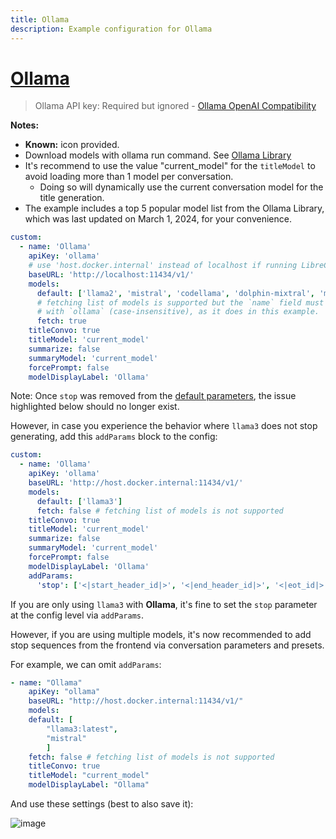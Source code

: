 ```yaml
---
title: Ollama
description: Example configuration for Ollama
---
```


# [Ollama](https://ollama.com/)

> Ollama API key: Required but ignored - [Ollama OpenAI Compatibility](https://github.com/ollama/ollama/blob/main/docs/openai.md)

**Notes:**

- **Known:** icon provided.
- Download models with ollama run command. See [Ollama Library](https://ollama.com/library)
- It's recommend to use the value "current_model" for the `titleModel` to avoid loading more than 1 model per conversation.
  - Doing so will dynamically use the current conversation model for the title generation.
- The example includes a top 5 popular model list from the Ollama Library, which was last updated on March 1, 2024, for your convenience.

```yaml filename="librechat.yaml"
custom:
  - name: 'Ollama'
    apiKey: 'ollama'
    # use 'host.docker.internal' instead of localhost if running LibreChat in a docker container
    baseURL: 'http://localhost:11434/v1/'
    models:
      default: ['llama2', 'mistral', 'codellama', 'dolphin-mixtral', 'mistral-openorca']
      # fetching list of models is supported but the `name` field must start
      # with `ollama` (case-insensitive), as it does in this example.
      fetch: true
    titleConvo: true
    titleModel: 'current_model'
    summarize: false
    summaryModel: 'current_model'
    forcePrompt: false
    modelDisplayLabel: 'Ollama'
```

<Callout type="tip" title="Ollama -> llama3">
    
Note: Once `stop` was removed from the [default parameters](/docs/configuration/librechat_yaml/object_structure/default_params), the issue highlighted below should no longer exist.

However, in case you experience the behavior where `llama3` does not stop generating, add this `addParams` block to the config:

```yaml filename="librechat.yaml"
custom:
  - name: 'Ollama'
    apiKey: 'ollama'
    baseURL: 'http://host.docker.internal:11434/v1/'
    models:
      default: ['llama3']
      fetch: false # fetching list of models is not supported
    titleConvo: true
    titleModel: 'current_model'
    summarize: false
    summaryModel: 'current_model'
    forcePrompt: false
    modelDisplayLabel: 'Ollama'
    addParams:
      'stop': ['<|start_header_id|>', '<|end_header_id|>', '<|eot_id|>', '<|reserved_special_token']
```

If you are only using `llama3` with **Ollama**, it's fine to set the `stop` parameter at the config level via `addParams`.

However, if you are using multiple models, it's now recommended to add stop sequences from the frontend via conversation parameters and presets.

For example, we can omit `addParams`:

```yaml filename="librechat.yaml"
- name: "Ollama"
    apiKey: "ollama"
    baseURL: "http://host.docker.internal:11434/v1/"
    models:
    default: [
        "llama3:latest",
        "mistral"
        ]
    fetch: false # fetching list of models is not supported
    titleConvo: true
    titleModel: "current_model"
    modelDisplayLabel: "Ollama"
```

And use these settings (best to also save it):

![image](https://github.com/danny-avila/LibreChat/assets/110412045/57460b8c-308a-4d21-9dfe-f48a2ac85099)

</Callout>
